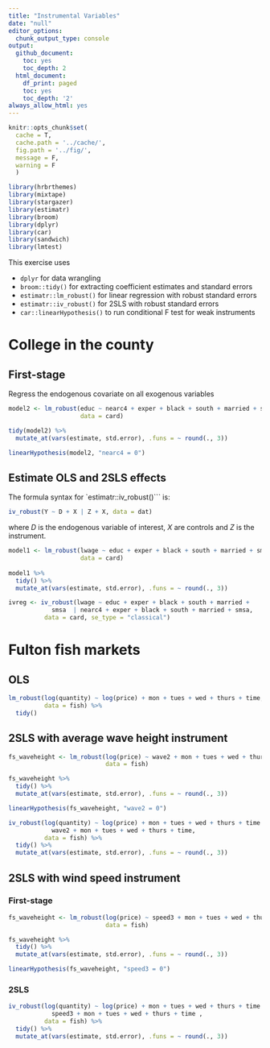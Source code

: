 ```yaml
---
title: "Instrumental Variables"
date: "null"
editor_options:
  chunk_output_type: console
output:
  github_document:
    toc: yes
    toc_depth: 2
  html_document:
    df_print: paged
    toc: yes
    toc_depth: '2'
always_allow_html: yes
---
```


```r
knitr::opts_chunk$set(
  cache = T,
  cache.path = '../cache/',
  fig.path = '../fig/',
  message = F,
  warning = F
  )

library(hrbrthemes)
library(mixtape)
library(stargazer)
library(estimatr)
library(broom)
library(dplyr)
library(car)
library(sandwich)
library(lmtest)

```

This exercise uses

- `dplyr` for data wrangling 
- `broom::tidy()` for extracting coefficient estimates and standard errors
- `estimatr::lm_robust()` for linear regression with robust standard errors 
- `estimatr::iv_robust()` for 2SLS with robust standard errors 
- `car::linearHypothesis()` to run conditional F test for weak instruments 


# College in the county

## First-stage 

Regress the endogenous covariate on all exogenous variables

```r
model2 <- lm_robust(educ ~ nearc4 + exper + black + south + married + smsa,
                    data = card)

tidy(model2) %>% 
  mutate_at(vars(estimate, std.error), .funs = ~ round(., 3))

linearHypothesis(model2, "nearc4 = 0")
```

## Estimate OLS and 2SLS effects 

The formula syntax for `estimatr::iv_robust()``` is: 

```r
iv_robust(Y ~ D + X | Z + X, data = dat)
```

where $D$ is the endogenous variable of interest, $X$ are controls and $Z$ is the instrument. 

```r
model1 <- lm_robust(lwage ~ educ + exper + black + south + married + smsa, 
                    data = card) 
  
model1 %>% 
  tidy() %>% 
  mutate_at(vars(estimate, std.error), .funs = ~ round(., 3))

ivreg <- iv_robust(lwage ~ educ + exper + black + south + married +
            smsa  | nearc4 + exper + black + south + married + smsa,
          data = card, se_type = "classical") 
```

# Fulton fish markets

## OLS

```r

lm_robust(log(quantity) ~ log(price) + mon + tues + wed + thurs + time, 
          data = fish) %>% 
  tidy()
```

## 2SLS with average wave height instrument 

```r
fs_waveheight <- lm_robust(log(price) ~ wave2 + mon + tues + wed + thurs + time, 
                           data = fish)

fs_waveheight %>% 
  tidy() %>% 
  mutate_at(vars(estimate, std.error), .funs = ~ round(., 3))

linearHypothesis(fs_waveheight, "wave2 = 0")
```

```r
iv_robust(log(quantity) ~ log(price) + mon + tues + wed + thurs + time | 
            wave2 + mon + tues + wed + thurs + time, 
          data = fish) %>% 
  tidy() %>% 
  mutate_at(vars(estimate, std.error), .funs = ~ round(., 3))
```

## 2SLS with wind speed instrument 

### First-stage
```r
fs_waveheight <- lm_robust(log(price) ~ speed3 + mon + tues + wed + thurs + time, 
                           data = fish)

fs_waveheight %>% 
  tidy() %>% 
  mutate_at(vars(estimate, std.error), .funs = ~ round(., 3))

linearHypothesis(fs_waveheight, "speed3 = 0")
```

### 2SLS

```r
iv_robust(log(quantity) ~ log(price) + mon + tues + wed + thurs + time | 
            speed3 + mon + tues + wed + thurs + time , 
          data = fish) %>% 
  tidy() %>% 
  mutate_at(vars(estimate, std.error), .funs = ~ round(., 3))
```


